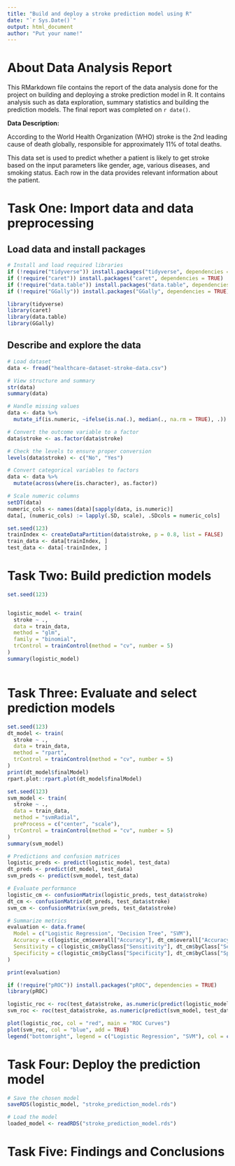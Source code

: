 ---
title: "Build and deploy a stroke prediction model using R"
date: "`r Sys.Date()`"
output: html_document
author: "Put your name!"
---

# About Data Analysis Report

This RMarkdown file contains the report of the data analysis done for the project on building and deploying a stroke prediction model in R. It contains analysis such as data exploration, summary statistics and building the prediction models. The final report was completed on `r date()`. 

**Data Description:**

According to the World Health Organization (WHO) stroke is the 2nd leading cause of death globally, responsible for approximately 11% of total deaths.

This data set is used to predict whether a patient is likely to get stroke based on the input parameters like gender, age, various diseases, and smoking status. Each row in the data provides relevant information about the patient.


# Task One: Import data and data preprocessing

## Load data and install packages

```{r}
# Install and load required libraries
if (!require("tidyverse")) install.packages("tidyverse", dependencies = TRUE)
if (!require("caret")) install.packages("caret", dependencies = TRUE)
if (!require("data.table")) install.packages("data.table", dependencies = TRUE)
if (!require("GGally")) install.packages("GGally", dependencies = TRUE)

library(tidyverse)
library(caret)
library(data.table)
library(GGally)
```


## Describe and explore the data

```{r}
# Load dataset
data <- fread("healthcare-dataset-stroke-data.csv")

# View structure and summary
str(data)
summary(data)

# Handle missing values
data <- data %>%
  mutate_if(is.numeric, ~ifelse(is.na(.), median(., na.rm = TRUE), .))

# Convert the outcome variable to a factor
data$stroke <- as.factor(data$stroke)

# Check the levels to ensure proper conversion
levels(data$stroke) <- c("No", "Yes")

# Convert categorical variables to factors
data <- data %>%
  mutate(across(where(is.character), as.factor))

# Scale numeric columns
setDT(data)
numeric_cols <- names(data)[sapply(data, is.numeric)]
data[, (numeric_cols) := lapply(.SD, scale), .SDcols = numeric_cols]

set.seed(123)
trainIndex <- createDataPartition(data$stroke, p = 0.8, list = FALSE)
train_data <- data[trainIndex, ]
test_data <- data[-trainIndex, ]

```



# Task Two: Build prediction models

```{r}
set.seed(123)


logistic_model <- train(
  stroke ~ ., 
  data = train_data, 
  method = "glm", 
  family = "binomial", 
  trControl = trainControl(method = "cv", number = 5)
)
summary(logistic_model)

```

```{r}

```



# Task Three: Evaluate and select prediction models

```{r}
set.seed(123)
dt_model <- train(
  stroke ~ ., 
  data = train_data, 
  method = "rpart", 
  trControl = trainControl(method = "cv", number = 5)
)
print(dt_model$finalModel)
rpart.plot::rpart.plot(dt_model$finalModel)

```

```{r}
set.seed(123)
svm_model <- train(
  stroke ~ ., 
  data = train_data, 
  method = "svmRadial", 
  preProcess = c("center", "scale"),
  trControl = trainControl(method = "cv", number = 5)
)
summary(svm_model)

```

```{r}
# Predictions and confusion matrices
logistic_preds <- predict(logistic_model, test_data)
dt_preds <- predict(dt_model, test_data)
svm_preds <- predict(svm_model, test_data)

# Evaluate performance
logistic_cm <- confusionMatrix(logistic_preds, test_data$stroke)
dt_cm <- confusionMatrix(dt_preds, test_data$stroke)
svm_cm <- confusionMatrix(svm_preds, test_data$stroke)

# Summarize metrics
evaluation <- data.frame(
  Model = c("Logistic Regression", "Decision Tree", "SVM"),
  Accuracy = c(logistic_cm$overall["Accuracy"], dt_cm$overall["Accuracy"], svm_cm$overall["Accuracy"]),
  Sensitivity = c(logistic_cm$byClass["Sensitivity"], dt_cm$byClass["Sensitivity"], svm_cm$byClass["Sensitivity"]),
  Specificity = c(logistic_cm$byClass["Specificity"], dt_cm$byClass["Specificity"], svm_cm$byClass["Specificity"])
)

print(evaluation)

if (!require("pROC")) install.packages("pROC", dependencies = TRUE)
library(pROC)

logistic_roc <- roc(test_data$stroke, as.numeric(predict(logistic_model, test_data, type = "prob")[,2]))
svm_roc <- roc(test_data$stroke, as.numeric(predict(svm_model, test_data, type = "prob")[,2]))

plot(logistic_roc, col = "red", main = "ROC Curves")
plot(svm_roc, col = "blue", add = TRUE)
legend("bottomright", legend = c("Logistic Regression", "SVM"), col = c("red", "blue"), lwd = 2)

```


# Task Four: Deploy the prediction model

```{r}
# Save the chosen model
saveRDS(logistic_model, "stroke_prediction_model.rds")

# Load the model
loaded_model <- readRDS("stroke_prediction_model.rds")

```




# Task Five: Findings and Conclusions

































